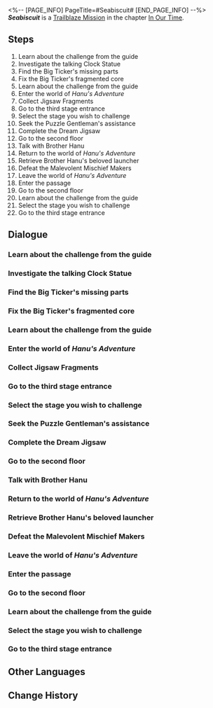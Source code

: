<%-- [PAGE_INFO]
PageTitle=#Seabiscuit#
[END_PAGE_INFO] --%>
{{Stub|Dialogue.}}
{{Mission Infobox
|id            = 1032703
|title         = 
|image         = <!--Mission Seabiscuit.png-->
|type          = Trailblaze
|event_name    = 
|chapter       = In Our Time
|requirements  = [[Trailblaze Mission]] ''[[Seabiscuit]]'' completed
|summary       = <!--official mission summary from Fate's Atlas-->
|characters    = Clockie; Firefly; Guide; Trailblazer
|startLocation = [[Penacony]] - [[SoulGlad™ Scorchsand Audition Venue]]
|world         = Penacony
|area          = SoulGlad™ Scorchsand Audition Venue
|prev          = 
|next          = Beauty and Destruction
|rewards       = Trailblaze EXP*800; Stellar Jade*100; Lost Crystal*12; Clock Credits*400; "A Star Is Born"*1 { text = "A Star Is Born" }; "An Actor Prepares"*1 { text = "An Actor Prepares" }; Credit*160,000
}}
'''''Seabiscuit''''' is a [[Trailblaze Mission]] in the chapter [[In Our Time]].

==Steps==
# Learn about the challenge from the guide
# Investigate the talking Clock Statue
# Find the Big Ticker's missing parts
# Fix the Big Ticker's fragmented core
# Learn about the challenge from the guide
# Enter the world of ''Hanu's Adventure''
# Collect Jigsaw Fragments
# Go to the third stage entrance
# Select the stage you wish to challenge
# Seek the Puzzle Gentleman's assistance
# Complete the Dream Jigsaw
# Go to the second floor
# Talk with Brother Hanu
# Return to the world of ''Hanu's Adventure''
# Retrieve Brother Hanu's beloved launcher
# Defeat the Malevolent Mischief Makers
# Leave the world of ''Hanu's Adventure''
# Enter the passage
# Go to the second floor
# Learn about the challenge from the guide
# Select the stage you wish to challenge
# Go to the third stage entrance

<!--
==Gameplay Notes==

--><!--
==Trial Character==

-->
==Dialogue==
{{Stub Dialogue}}
===Learn about the challenge from the guide===
{{Mission Description|type=trailblaze|location=<!--to be added-->|The second choice! You and Firefly arrive at the Dreamplay Fantasia &mdash; Gunfire Time: Time Trial stage. According to the guide's instructions, you need to play the role ever-popular protagonist from the Clockie series &mdash; Clockie. Smash through the final obstacles together...<br />...Help this inauthentic Clockie overcome an existential crisis. The game can also be rather profound, can't it?}}
{{Dialogue Start}}
:{{tx}}
{{Dialogue End}}

===Investigate the talking Clock Statue===
{{Dialogue Start}}
:{{tx}}
{{Dialogue End}}

===Find the Big Ticker's missing parts===
{{Dialogue Start}}
:{{tx}}
{{Dialogue End}}

===Fix the Big Ticker's fragmented core===
{{Dialogue Start}}
:{{tx}}
{{Dialogue End}}

===Learn about the challenge from the guide===
{{Mission Description|type=trailblaze|location=<!--to be added-->|update|The second choice! You and Firefly arrive at the Dreamplay Fantasia &mdash; Gunfire Time: Gunfire Trial arena. According to the guide's instructions, you need to play the role of the evil-retributing, charisma-overflowing character from the Clockie series &mdash; Brother Hanu.<br />"What is this competition supposed to be about?" You wonder. "Are we trying to see who has the coolest 'hmph'?"}}
{{Dialogue Start}}
:{{tx}}
{{Dialogue End}}

===Enter the world of ''Hanu's Adventure''===
{{Dialogue Start}}
:{{tx}}
{{Dialogue End}}

===Collect Jigsaw Fragments===
{{Dialogue Start}}
:{{tx}}
{{Dialogue End}}

===Go to the third stage entrance===
{{Dialogue Start}}
:{{tx}}
{{Dialogue End}}

===Select the stage you wish to challenge===
{{Dialogue Start}}
:{{tx}}
{{Dialogue End}}

===Seek the Puzzle Gentleman's assistance===
{{Dialogue Start}}
:{{tx}}
{{Dialogue End}}

===Complete the Dream Jigsaw===
{{Dialogue Start}}
:{{tx}}
{{Dialogue End}}

===Go to the second floor===
{{Dialogue Start}}
:{{tx}}
{{Dialogue End}}

===Talk with Brother Hanu===
{{Dialogue Start}}
:{{tx}}
{{Dialogue End}}

===Return to the world of ''Hanu's Adventure''===
{{Dialogue Start}}
:{{tx}}
{{Dialogue End}}

===Retrieve Brother Hanu's beloved launcher===
{{Dialogue Start}}
:{{tx}}
{{Dialogue End}}

===Defeat the Malevolent Mischief Makers===
{{Dialogue Start}}
:{{tx}}
{{Dialogue End}}

===Leave the world of ''Hanu's Adventure''===
{{Dialogue Start}}
:{{tx}}
{{Dialogue End}}

===Enter the passage===
{{Dialogue Start}}
:{{tx}}
{{Dialogue End}}

===Go to the second floor===
{{Dialogue Start}}
:{{tx}}
{{Dialogue End}}

===Learn about the challenge from the guide===
{{Dialogue Start}}
:{{tx}}
{{Dialogue End}}

===Select the stage you wish to challenge===
{{Mission Description|type=trailblaze|location=<!--to be added-->|update|The second choice! You and Firefly arrive at the Dreamplay Fantasia &mdash; Gunfire Time: Time Trial stage. According to the guide's instructions, you need to play the role ever-popular protagonist from the Clockie series &mdash; Clockie. Smash through the final obstacles together...<br />...Help this inauthentic Clockie overcome an existential crisis. The game can also be rather profound, can't it?}}
{{Dialogue Start}}
:{{tx}}
{{Dialogue End}}

===Go to the third stage entrance===
{{Mission Description|type=trailblaze|location=<!--to be added-->|update|The second choice! You and Firefly arrive at the Dreamplay Fantasia &mdash; Gunfire Time: Gunfire Trial arena. According to the guide's instructions, you need to play the role of the evil-retributing, charisma-overflowing character from the Clockie series &mdash; Brother Hanu.<br />"What is this competition supposed to be about?" You wonder. "Are we trying to see who has the coolest 'hmph'?"}}
{{Dialogue Start}}
:{{tx}}
{{Dialogue End}}

==Other Languages==
{{Other Languages
|en   = Seabiscuit
|zhs  = 奔腾年代
|zht  = 奔騰年代
|ja   = 奔走する時代
|ko   = 씨비스킷
|es   = La era del tumulto
|fr   = L'ère du tumulte
|ru   = Фаворит
|th   = ยุคพุ่งทะยาน
|vi   = Thời Đại Đầy Hứa Hẹn
|de   = Mit dem Willen zum Erfolg
|id   = Era Melaju Cepat
|pt   = A Era do Tumulto
}}

==Change History==
{{Change History|2.2}}
